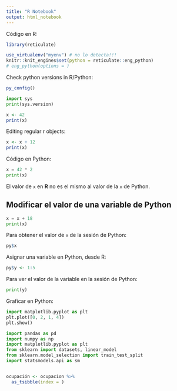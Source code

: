 ```yaml
---
title: "R Notebook"
output: html_notebook
---
```

Código en R:
```r
library(reticulate)

use_virtualenv("myenv") # no lo detecta!!!
knitr::knit_engines$set(python = reticulate::eng_python)
# eng_python(options = )
```

Check python versions in R/Python:

```r
py_config()
```
```python
import sys
print(sys.version)
```


```r
x <- 42
print(x)
```
Editing regular r objects:
```r
x <- x + 12
print(x)
```

Código en Python:
```python
x = 42 * 2
print(x)
```

El valor de `x` en **R** no es el mismo al valor de la `x` de Python.

## Modificar el valor de una variable de Python

```python
x = x + 18
print(x)
```

Para obtener el valor de `x` de la sesión de Python:

```r
py$x
```

Asignar una variable en Python, desde R:

```r
py$y <- 1:5
```

Para ver el valor de la variable en la sesión de Python:

```python
print(y)
```

Graficar en Python:

```python
import matplotlib.pyplot as plt
plt.plot([0, 2, 1, 4])
plt.show()
```

```python
import pandas as pd
import numpy as np
import matplotlib.pyplot as plt
from sklearn import datasets, linear_model
from sklearn.model_selection import train_test_split
import statsmodels.api as sm
```

```python

```

```r
ocupación <- ocupacion %>% 
  as_tsibble(index = )
```

